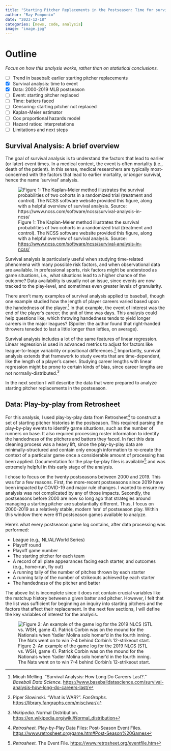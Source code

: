 ```yaml
---
title: "Starting Pitcher Replacements in the Postseason: Time for survival methods?"
author: "Ray Pomponio"
date: "2023-12-18"
categories: [news, code, analysis]
image: "image.jpg"
---
```


# Outline

*Focus on how this analysis works, rather than on statistical conclusions.*

* [ ] Trend in baseball: earlier starting pitcher replacements
* [x] Survival analysis: time to event
* [x] Data: 2000-2019 MLB postseason
* [ ] Event: starting pitcher replaced
* [ ] Time: batters faced
* [ ] Censoring: starting pitcher not replaced
* [ ] Kaplan-Meier estimator
* [ ] Cox proportional hazards model
* [ ] Hazard ratios: interpretations
* [ ] Limitations and next steps

## Survival Analysis: A brief overview

The goal of survival analysis is to understand the factors that lead to earlier (or later) event times. In a medical context, the event is often mortality (i.e., death of the patient). In this sense, medical researchers are typically most-concerned with the factors that lead to earlier mortality, or *longer* survival, hence the name 'survival' analysis.

![Figure 1: The Kaplan-Meier method illustrates the survival probabilities of two cohorts in a randomized trial (treatment and control). The NCSS software website provided this figure, along with a helpful overview of survival analysis. Source: <https://www.ncss.com/software/ncss/survival-analysis-in-ncss/>](ncss.png)

Survival analysis is particularly useful when studying time-related phenomena with many possible risk factors, and when observational data are available. In professional sports, risk factors might be understood as game situations, i.e., what situations lead to a higher chance of the outcome? Data availability is usually not an issue, since events are now tracked to the play-level, and sometimes even greater levels of granularity.

There aren't many examples of survival analysis applied to baseball, though one example studied how the length of player careers varied based upon the handedness of the player.[^1] In that example, the event of interest was the end of the player's career; the unit of time was days. This analysis could help questions like, which throwing handedness tends to yield longer careers in the major leagues? (Spoiler: the author found that right-handed throwers teneded to last a little longer than lefties, on average).

[^1]: Micah Melling. "Survival Analysis: How Long Do Careers Last?." *Baseball Data Science.* <https://www.baseballdatascience.com/survival-analysis-how-long-do-careers-last/>

Survival analysis includes a lot of the same features of linear regression. Linear regression is used in advanced metrics to adjust for factors like league-to-leage variability or positional differences.[^2] Importantly, survival analysis extends that framework to study events that are time-dependent, like the length of a player's career. Studying career lengths with linear regression might be prone to certain kinds of bias, since career lengths are not normally-distributed.[^3]

In the next section I will describe the data that were prepared to analyze starting pitcher replacements in the postseason.

[^2]: Piper Slowinski. "What is WAR?". *FanGraphs.* <https://library.fangraphs.com/misc/war/>

[^3]: *Wikipedia.* Normal Distribution. <https://en.wikipedia.org/wiki/Normal_distribution>

## Data: Play-by-play from Retrosheet

For this analysis, I used play-by-play data from Retrosheet[^4] to construct a set of starting pitcher histories in the postseason. This required parsing the play-by-play events to identify game situations, such as the number of runners on base. It also required processing roster information to identify the handedness of the pitchers and batters they faced. In fact this data cleaning process was a heavy lift, since the play-by-play data are minimally-structured and contain only enough information to re-create the context of a particular game once a considerable amount of processing has been applied. Documentation for the play-by-play files is available[^5] and was extremely helpful in this early stage of the analysis.

I chose to focus on the twenty postseasons between 2000 and 2019. This was for a few reasons. First, the more-recent postseasons since 2019 have been impacted by COVID-19 and major rule changes. I wanted to ensure my analysis was not complicated by any of those impacts. Secondly, the postseasons before 2000 are now so long ago that strategies around managing a starting pitcher are substantially different. Thus, I focus on 2000-2019 as a relatively stable, modern 'era' of postseason play. Within this window there were 611 postseason games available to analyze.

Here's what every postseason game log contains, after data processing was performed:

* League (e.g., NL/AL/World Series)
* Playoff round
* Playoff game number
* The starting pitcher for each team
* A record of all plate appearances facing each starter, and outcomes (e.g., home-run, fly out)
* A running tally of the number of pitches thrown by each starter
* A running tally of the number of strikeouts achieved by each starter
* The handedness of the pitcher and batter

The above list is incomplete since it does not contain crucial variables like the matchup history between a given batter and pitcher. However, I felt that the list was sufficient for beginning an inquiry into starting pitchers and the factors that affect their replacement. In the next few sections, I will define the key variables of interest for the analysis.

![Figure 2: An example of the game log for the 2019 NLCS (STL vs. WSH, game 4). Patrick Corbin was on the mound for the Nationals when Yadier Molina solo homer'd in the fourth inning. The Nats went on to win 7-4 behind Corbin's 12-strikeout start.](nlcs.png)

[^4]: *Retrosheet.* Play-by-Play Data Files: Post-Season Event Files. <https://www.retrosheet.org/game.htm#Post-Season%20Games>

[^5]: *Retrosheet.* The Event File. <https://www.retrosheet.org/eventfile.htm>